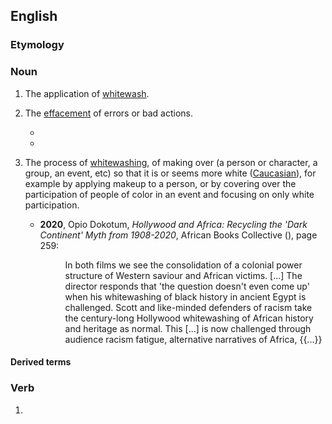 ==English==

===Etymology===
{{suffix|en|whitewash|ing}}

===Noun===
{{en-noun}}

# The application of [[whitewash]].
# {{lb|en|figuratively}} The [[effacement]] of errors or bad actions.
#: {{syn|en|whitewash}}
#: {{ant|en|blackwashing}}
#* {{quote-text|en||year=1906|author=Theodore Roosevelt|authorlink=Theodore Roosevelt|title=[[s:The Man with the Muck Rake|The Man with the Muck Rake]]|passage=Some persons are sincerely incapable of understanding that to denounce mud slinging does not mean the endorsement of '''whitewashing'''; and both the interested individuals who need '''whitewashing''' and those others who practice mud slinging like to encourage such confusion of ideas.}}
#* {{quote-journal|en|date=July 15, 2007|author=|title=The Nixonian Whitewash, Scrubbed|work=New York Times|url=http://www.nytimes.com/2007/07/15/opinion/15sun4.html
|passage=The institution insulted history by peddling ludicrous '''whitewashings''' — describing the Watergate criminal conspiracy as a “coup” by Nixon’s political rivals fed by fake scoops purchased by the Woodstein investigative duo at The Washington Post.}}
# {{lb|en|pejorative}} The process of [[whitewash]]ing, of making over (a person or character, a group, an event, etc) so that it is or seems more white ([[Caucasian]]), for example by applying makeup to a person, or by covering over the participation of people of color in an event and focusing on only white participation.
#* '''2020''', Opio Dokotum, ''Hollywood and Africa: Recycling the 'Dark Continent' Myth from 1908-2020'', African Books Collective ({{ISBN|9781920033682}}), page 259:
#*: In both films we see the consolidation of a colonial power structure of Western saviour and African victims. [...] The director responds that &#39;the question doesn&#39;t even come up&#39; when his whitewashing of black history in ancient Egypt is challenged. Scott and like-minded defenders of racism take the century-long Hollywood whitewashing of African history and heritage as normal. This [...] is now challenged through audience racism fatigue, alternative narratives of Africa, {{...}}

====Derived terms====
{{col4|en
|bluewashing
|greenwashing
|pinkwashing
|purplewashing
|redwashing}}

===Verb===
{{head|en|verb form}}

# {{present participle of|en|whitewash|nocat=1}}